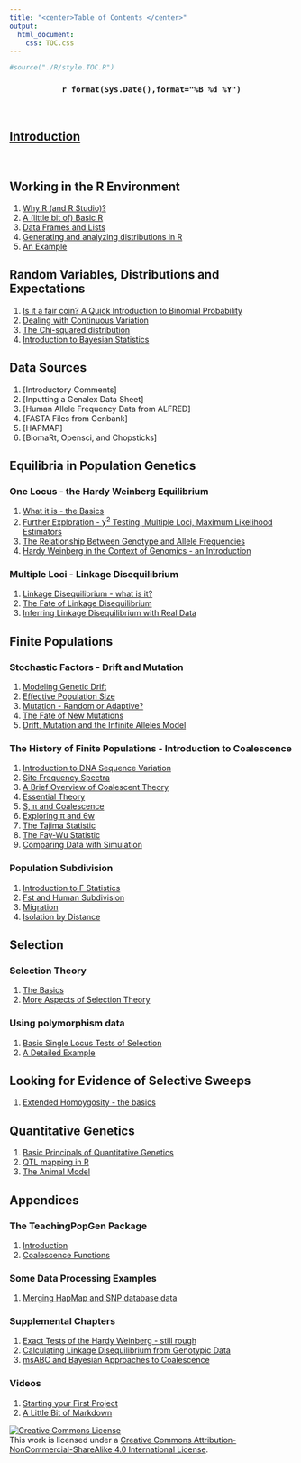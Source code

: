 ```yaml
---
title: "<center>Table of Contents </center>"
output:
  html_document:
    css: TOC.css
---
```

```r
#source("./R/style.TOC.R")
```
<center><h3>`r format(Sys.Date(),format="%B %d %Y")`</h3></center>
</br>

## [Introduction](https://dl.dropboxusercontent.com/u/9752688/PopGenWithR/html/Introduction.html)

</br>

## Working in the R Environment

1. [Why R (and R Studio)?](https://dl.dropboxusercontent.com/u/9752688/PopGenWithR/html/NewIntroR.html)
2.   [A (little bit of) Basic R](https://dl.dropboxusercontent.com/u/9752688/PopGenWithR/html/BasicR.html)
3.  [Data Frames and Lists](https://dl.dropboxusercontent.com/u/9752688/PopGenWithR/html/DataFrames.html)
2.  [Generating and analyzing distributions in R](https://dl.dropboxusercontent.com/u/9752688/PopGenWithR/html/Distributions.html)
3.   [An Example](https://dl.dropboxusercontent.com/u/9752688/PopGenWithR/html/DataManip.html)


## Random Variables, Distributions and Expectations  

1.  [Is it a fair coin?  A Quick Introduction to Binomial Probability](https://dl.dropboxusercontent.com/u/9752688/PopGenWithR/html/CoinFlip1.html)
2.  [Dealing with Continuous Variation](https://dl.dropboxusercontent.com/u/9752688/PopGenWithR/html/Normal.html)
3.  [The Chi-squared distribution](https://dl.dropboxusercontent.com/u/9752688/PopGenWithR/html/chisq.html)
4.  [Introduction to Bayesian Statistics](https://dl.dropboxusercontent.com/u/9752688/PopGenWithR/html/BayesIntro.html)


## Data Sources

1.  [Introductory Comments]
1. [Inputting a Genalex Data Sheet]
2.  [Human Allele Frequency Data from ALFRED]
3.  [FASTA Files from Genbank]
4.  [HAPMAP]
4.  [BiomaRt, Opensci, and Chopsticks]

##  Equilibria in Population Genetics

### One Locus - the Hardy Weinberg Equilibrium
1.  [What it is - the Basics](https://dl.dropboxusercontent.com/u/9752688/PopGenWithR/html/IntroHW.html)
2.  [Further Exploration - &chi;^2^ Testing, Multiple Loci, Maximum Likelihood Estimators](https://dl.dropboxusercontent.com/u/9752688/PopGenWithR/html/HardyWeinbergII.html)
3.  [The Relationship Between Genotype and Allele Frequencies](https://dl.dropboxusercontent.com/u/9752688/PopGenWithR/html/HardyWeinbergIII.html)
3.   [Hardy Weinberg in the Context of Genomics - an Introduction](https://dl.dropboxusercontent.com/u/9752688/PopGenWithR/html/HwGenome.html)


### Multiple Loci - Linkage Disequilibrium

1.  [Linkage Disequilibrium - what is it?](https://dl.dropboxusercontent.com/u/9752688/PopGenWithR/html/LDIntro.html)
3.  [The Fate of Linkage Disequilibrium](https://dl.dropboxusercontent.com/u/9752688/PopGenWithR/html/LDFate.html)
2.  [Inferring Linkage Disequilibrium with Real Data](https://dl.dropboxusercontent.com/u/9752688/PopGenWithR/html/DfromGenotypes.html)


## Finite Populations

### Stochastic Factors - Drift and Mutation

1.  [Modeling Genetic Drift](https://dl.dropboxusercontent.com/u/9752688/PopGenWithR/html/DriftIntro.html)
2.  [Effective Population Size](https://dl.dropboxusercontent.com/u/9752688/PopGenWithR/html/NeDetermination.html)
1.  [Mutation - Random or Adaptive?](https://dl.dropboxusercontent.com/u/9752688/PopGenWithR/html/Mutation.html)
2.  [The Fate of New Mutations](https://dl.dropboxusercontent.com/u/9752688/PopGenWithR/html/MutationFate.html)
3. [Drift, Mutation and the Infinite Alleles Model](https://dl.dropboxusercontent.com/u/9752688/PopGenWithR/html/InfiniteAlleles.html)


### The History of Finite Populations - Introduction to Coalescence

1.  [Introduction to DNA Sequence Variation](https://dl.dropboxusercontent.com/u/9752688/PopGenWithR/html/IntroDNA.html)
2.  [Site Frequency Spectra](https://dl.dropboxusercontent.com/u/9752688/PopGenWithR/html/sfsDNA.html)
1.  [A Brief Overview of Coalescent Theory](https://dl.dropboxusercontent.com/u/9752688/PopGenWithR/html/CoalescenceI.html)
2.  [Essential Theory](https://dl.dropboxusercontent.com/u/9752688/PopGenWithR/html/CoalescenceTheory.html)
4.  [S, &pi; and Coalescence](https://dl.dropboxusercontent.com/u/9752688/PopGenWithR/html/PiSCoalescence.html)
5.  [Exploring &pi; and &theta;w](https://dl.dropboxusercontent.com/u/9752688/PopGenWithR/html/PiSCoalescenceII.html)
6.  [The Tajima Statistic](https://dl.dropboxusercontent.com/u/9752688/PopGenWithR/html/Tajima.html)
7.  [The Fay-Wu Statistic](https://dl.dropboxusercontent.com/u/9752688/PopGenWithR/html/FayWu.html)
7.  [Comparing Data with Simulation](https://dl.dropboxusercontent.com/u/9752688/PopGenWithR/html/ms-sstats.html)

### Population Subdivision

1.  [Introduction to F Statistics](https://dl.dropboxusercontent.com/u/9752688/PopGenWithR/html/FstIntro.html)
2.  [Fst and Human Subdivision](https://dl.dropboxusercontent.com/u/9752688/PopGenWithR/html/FstHuman.html)
3.  [Migration](https://dl.dropboxusercontent.com/u/9752688/PopGenWithR/html/Migration.html)
4.  [Isolation by Distance](https://dl.dropboxusercontent.com/u/9752688/PopGenWithR/html/IsolationByDistance.html)

## Selection

### Selection Theory
1. [The Basics](https://dl.dropboxusercontent.com/u/9752688/PopGenWithR/html/SelectionI.html)
2. [More Aspects of Selection Theory](https://dl.dropboxusercontent.com/u/9752688/PopGenWithR/html/SelectionII.html)

### Using polymorphism data 
1.  [Basic Single Locus Tests of Selection](https://dl.dropboxusercontent.com/u/9752688/PopGenWithR/html/SelectionIII.html)
2.  [A Detailed Example](https://dl.dropboxusercontent.com/u/9752688/PopGenWithR/html/SelectionIV-MKDetailed.html)

## Looking for Evidence of Selective Sweeps 

1.  [Extended Homoygosity - the basics](https://dl.dropboxusercontent.com/u/9752688/PopGenWithR/html/EHHChapter.html)

## Quantitative Genetics

1. [Basic Principals of Quantitative Genetics](https://dl.dropboxusercontent.com/u/9752688/PopGenWithR/html/QuantGenetI.html)
1. [QTL mapping in R](https://dl.dropboxusercontent.com/u/9752688/PopGenWithR/html/rqtl.html)
3. [The Animal Model](https://dl.dropboxusercontent.com/u/9752688/PopGenWithR/html/AnimalModel.html)

##  Appendices

### The TeachingPopGen Package
1.  [Introduction](https://dl.dropboxusercontent.com/u/9752688/PopGenWithR/html/TeachingPopGen/inst/doc/TeachingPopulationGenetics.html)
2.  [Coalescence Functions](https://dl.dropboxusercontent.com/u/9752688/PopGenWithR/html/TeachingPopGen/inst/doc/Coalescence.html)

### Some Data Processing Examples

1.  [Merging HapMap and SNP database data](https://dl.dropboxusercontent.com/u/9752688/PopGenWithR/html/Hyal2rehh.html)

### Supplemental Chapters

1.  [Exact Tests of the Hardy Weinberg - still rough](https://dl.dropboxusercontent.com/u/9752688/PopGenWithR/html/HWExactChapter.html)
2.  [Calculating Linkage Disequilibrium from Genotypic Data](https://dl.dropboxusercontent.com/u/9752688/PopGenWithR/html/DfromGenotypes.html)
3. [msABC and Bayesian Approaches to Coalescence](https://dl.dropboxusercontent.com/u/9752688/PopGenWithR/html/msABCtest.html)

### Videos

1.  [Starting your First Project](https://dl.dropboxusercontent.com/u/9752688/QPopgen/Demo/mp4/InstallTPG.mp4)
2.  [A Little Bit of Markdown](https://dl.dropboxusercontent.com/u/9752688/QPopgen/Demo/mp4/MarkDownIntro.mp4)


<a rel="license" href="http://creativecommons.org/licenses/by-nc-sa/4.0/deed.en_US"><img alt="Creative Commons License" style="border-width:0" src="http://i.creativecommons.org/l/by-nc-sa/4.0/88x31.png" /></a><br />This work is licensed under a <a rel="license" href="http://creativecommons.org/licenses/by-nc-sa/4.0/deed.en_US">Creative Commons Attribution-NonCommercial-ShareAlike 4.0 International License</a>.

